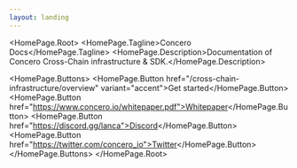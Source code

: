 ```yaml
---
layout: landing
---
```



<HomePage.Root>
  <HomePage.Tagline>Concero Docs</HomePage.Tagline>
  <HomePage.Description>Documentation of Concero Cross-Chain infrastructure & SDK.</HomePage.Description>


[//]: # (<HomePage.InstallPackage name="vocs" type="init" />)
[//]: # (  <HomePage.Description>Documentation of Concero Cross-Chain infrastructure & SDK.</HomePage.Description>)
  <HomePage.Buttons>
    <HomePage.Button href="/cross-chain-infrastructure/overview" variant="accent">Get started</HomePage.Button>
    <HomePage.Button href="https://www.concero.io/whitepaper.pdf">Whitepaper</HomePage.Button>
    <HomePage.Button href="https://discord.gg/lanca">Discord</HomePage.Button>
    <HomePage.Button href="https://twitter.com/concero_io">Twitter</HomePage.Button>
  </HomePage.Buttons>
</HomePage.Root>
